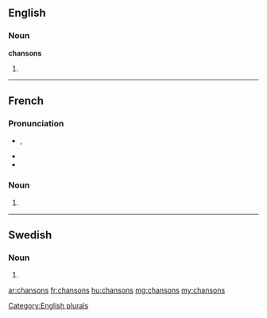 ==English==

===Noun===
'''chansons'''

# {{plural of|[[chanson]]}}

[[Category:English plurals]]

----

==French==

===Pronunciation===
* {{IPA|/ʃɑ̃.sɔ̃/|lang=fr}}, {{X-SAMPA|/SA~.sO~/|lang=fr}}
* {{homophones|chanson|lang=fr}}
* {{hyphenation|chan|sons|lang=fr}}

===Noun===
{{infl|fr|plural}} {{f|p}}

# {{plural of|[[chanson]]|lang=fr}}

-----

==Swedish==

===Noun===
{{infl|sv|noun form}}

# {{sv-noun-form-indef-gen|chanson}}

[[ar:chansons]]
[[fr:chansons]]
[[hu:chansons]]
[[mg:chansons]]
[[my:chansons]]